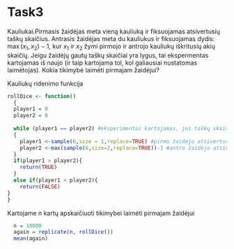 Task3
========================================================
Kauliukai.Pirmasis žaidėjas meta vieną kauliuką ir fiksuojamas atsivertusių taškų skaičius. Antrasis žaidėjas meta du kauliukus ir fiksuojamas dydis: $\max(x_1, x_2)-1$, kur $x_1$ ir $x_2$ žymi pirmojo ir antrojo kauliukų iškritusių akių skaičių. Jeigu žaidėjų gautų taškų skaičiai yra lygus, tai ekspermentas kartojamas iš naujo (ir taip kartojama tol, kol galiausiai nustatomas laimėtojas). Kokia tikimybė laimėti pirmajam žaidėjui?


Kauliukų ridenimo funkcija
```{r}
rollDice <- function()
  {  
  player1 = 0
  player2 = 0
  
  while (player1 == player2) #eksperimentas kartojamas, jei taškų skaičiai vienodi 
  {
    player1 <-sample(6,size = 1,replace=TRUE) #pirmo žaidėjo atsivertusių taškų skaičius
    player2 <-max(sample(6,size=2,replace=TRUE))-1 #antro žaidėjo atsivertusių taškų skaičius
  }
  if(player1 > player2){
    return(TRUE)
  }
  else if(player1 < player2){
    return(FALSE)
}
}
```

Kartojame n kartų apskaičiuoti tikimybei laimėti pirmajam žaidėjui

```{r}
  n = 10000
  again = replicate(n, rollDice())
  mean(again)
```

